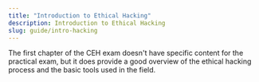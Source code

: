 ```yaml
---
title: "Introduction to Ethical Hacking"
description: Introduction to Ethical Hacking
slug: guide/intro-hacking
---
```


The first chapter of the CEH exam doesn't have specific content for the practical exam, but it does provide a good overview of the ethical hacking process and the basic tools used in the field.
